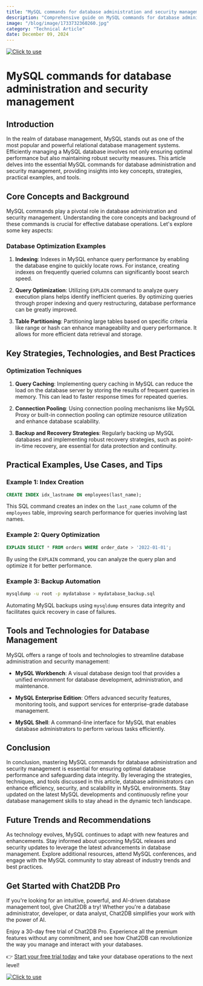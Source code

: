 ```yaml
---
title: "MySQL commands for database administration and security management"
description: "Comprehensive guide on MySQL commands for database administration and security management, covering key concepts, strategies, practical examples, and tools."
image: "/blog/image/1733732360260.jpg"
category: "Technical Article"
date: December 09, 2024
---
```

[![Click to use](/image/blog/bg/chat2db1.png)](https://app.chat2db.ai/)
# MySQL commands for database administration and security management


<Authors date="December 09, 2024">
  <Author name="Aiden Stone" link="https://chat2db.ai" />
</Authors>

## Introduction

In the realm of database management, MySQL stands out as one of the most popular and powerful relational database management systems. Efficiently managing a MySQL database involves not only ensuring optimal performance but also maintaining robust security measures. This article delves into the essential MySQL commands for database administration and security management, providing insights into key concepts, strategies, practical examples, and tools.

## Core Concepts and Background

MySQL commands play a pivotal role in database administration and security management. Understanding the core concepts and background of these commands is crucial for effective database operations. Let's explore some key aspects:

### Database Optimization Examples

1. **Indexing**: Indexes in MySQL enhance query performance by enabling the database engine to quickly locate rows. For instance, creating indexes on frequently queried columns can significantly boost search speed.

2. **Query Optimization**: Utilizing `EXPLAIN` command to analyze query execution plans helps identify inefficient queries. By optimizing queries through proper indexing and query restructuring, database performance can be greatly improved.

3. **Table Partitioning**: Partitioning large tables based on specific criteria like range or hash can enhance manageability and query performance. It allows for more efficient data retrieval and storage.

## Key Strategies, Technologies, and Best Practices

### Optimization Techniques

1. **Query Caching**: Implementing query caching in MySQL can reduce the load on the database server by storing the results of frequent queries in memory. This can lead to faster response times for repeated queries.

2. **Connection Pooling**: Using connection pooling mechanisms like MySQL Proxy or built-in connection pooling can optimize resource utilization and enhance database scalability.

3. **Backup and Recovery Strategies**: Regularly backing up MySQL databases and implementing robust recovery strategies, such as point-in-time recovery, are essential for data protection and continuity.

## Practical Examples, Use Cases, and Tips

### Example 1: Index Creation

```sql
CREATE INDEX idx_lastname ON employees(last_name);
```

This SQL command creates an index on the `last_name` column of the `employees` table, improving search performance for queries involving last names.

### Example 2: Query Optimization

```sql
EXPLAIN SELECT * FROM orders WHERE order_date > '2022-01-01';
```

By using the `EXPLAIN` command, you can analyze the query plan and optimize it for better performance.

### Example 3: Backup Automation

```bash
mysqldump -u root -p mydatabase > mydatabase_backup.sql
```

Automating MySQL backups using `mysqldump` ensures data integrity and facilitates quick recovery in case of failures.

## Tools and Technologies for Database Management

MySQL offers a range of tools and technologies to streamline database administration and security management:

- **MySQL Workbench**: A visual database design tool that provides a unified environment for database development, administration, and maintenance.

- **MySQL Enterprise Edition**: Offers advanced security features, monitoring tools, and support services for enterprise-grade database management.

- **MySQL Shell**: A command-line interface for MySQL that enables database administrators to perform various tasks efficiently.

## Conclusion

In conclusion, mastering MySQL commands for database administration and security management is essential for ensuring optimal database performance and safeguarding data integrity. By leveraging the strategies, techniques, and tools discussed in this article, database administrators can enhance efficiency, security, and scalability in MySQL environments. Stay updated on the latest MySQL developments and continuously refine your database management skills to stay ahead in the dynamic tech landscape.

## Future Trends and Recommendations

As technology evolves, MySQL continues to adapt with new features and enhancements. Stay informed about upcoming MySQL releases and security updates to leverage the latest advancements in database management. Explore additional resources, attend MySQL conferences, and engage with the MySQL community to stay abreast of industry trends and best practices.


## Get Started with Chat2DB Pro

If you're looking for an intuitive, powerful, and AI-driven database management tool, give Chat2DB a try! Whether you're a database administrator, developer, or data analyst, Chat2DB simplifies your work with the power of AI.

Enjoy a 30-day free trial of Chat2DB Pro. Experience all the premium features without any commitment, and see how Chat2DB can revolutionize the way you manage and interact with your databases.

👉 [Start your free trial today](https://app.chat2db.ai/) and take your database operations to the next level!

[![Click to use](/image/blog/bg/chat2db.jpg)](https://app.chat2db.ai/)